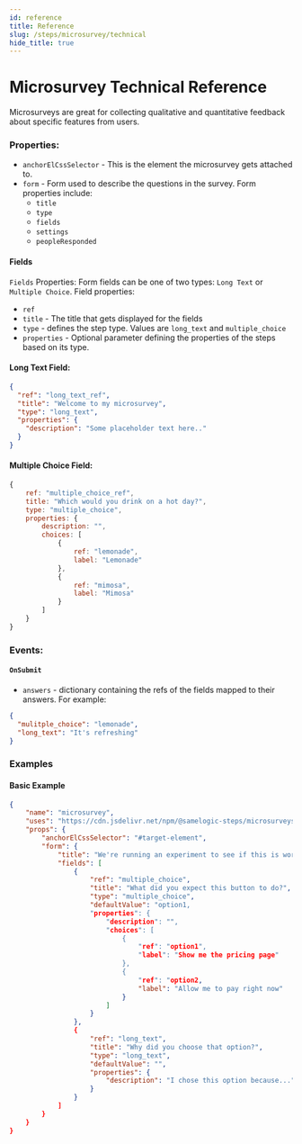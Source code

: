 ```yaml
---
id: reference
title: Reference
slug: /steps/microsurvey/technical
hide_title: true
---
```


# Microsurvey Technical Reference

Microsurveys are great for collecting qualitative and quantitative feedback about specific features from users.

### Properties:

- `anchorElCssSelector` -
  This is the element the microsurvey gets attached to.
- `form` -
  Form used to describe the questions in the survey. Form properties include:
  - `title`
  - `type`
  - `fields`
  - `settings`
  - `peopleResponded`

#### Fields

`Fields` Properties:
Form fields can be one of two types: `Long Text` or `Multiple Choice`. Field properties:

- `ref`
- `title` - The title that gets displayed for the fields
- `type` - defines the step type. Values are `long_text` and `multiple_choice`
- `properties` - Optional parameter defining the properties of the steps based on its type.

#### Long Text Field:

```json
{
  "ref": "long_text_ref",
  "title": "Welcome to my microsurvey",
  "type": "long_text",
  "properties": {
    "description": "Some placeholder text here.."
  }
}
```

#### Multiple Choice Field:

```js
{
    ref: "multiple_choice_ref",
    title: "Which would you drink on a hot day?",
    type: "multiple_choice",
    properties: {
        description: "",
        choices: [
            {
                ref: "lemonade",
                label: "Lemonade"
            },
            {
                ref: "mimosa",
                label: "Mimosa"
            }
        ]
    }
}
```

### Events:

#### `OnSubmit`

- `answers` -
  dictionary containing the refs of the fields mapped to their answers. For example:

```json
{
  "mulitple_choice": "lemonade",
  "long_text": "It's refreshing"
}
```

### Examples

#### Basic Example

```json
{
    "name": "microsurvey",
    "uses": "https://cdn.jsdelivr.net/npm/@samelogic-steps/microsurveys@0.9.3/dist/runner.js",
    "props": {
        "anchorElCssSelector": "#target-element",
        "form": {
            "title": "We're running an experiment to see if this is worth building!",
            "fields": [
                {
                    "ref": "multiple_choice",
                    "title": "What did you expect this button to do?",
                    "type": "multiple_choice",
                    "defaultValue": "option1,
                    "properties": {
                        "description": "",
                        "choices": [
                            {
                                "ref": "option1",
                                "label": "Show me the pricing page"
                            },
                            {
                                "ref": "option2,
                                "label": "Allow me to pay right now"
                            }
                        ]
                    }
                },
                {
                    "ref": "long_text",
                    "title": "Why did you choose that option?",
                    "type": "long_text",
                    "defaultValue": "",
                    "properties": {
                        "description": "I chose this option because..."
                    }
                }
            ]
        }
    }
}
```
